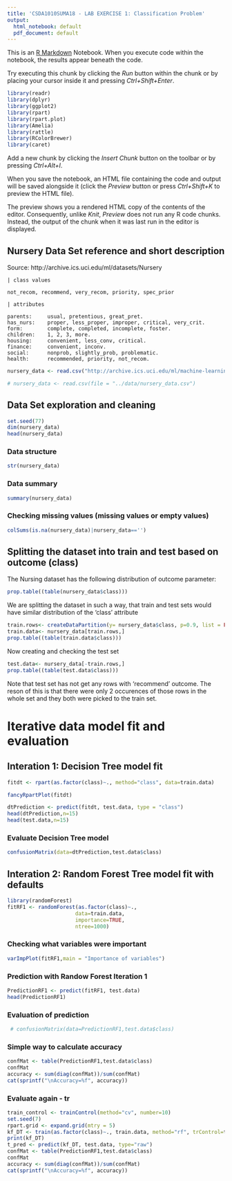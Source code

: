 ```yaml
---
title: 'CSDA1010SUMA18 - LAB EXERCISE 1: Classification Problem'
output:
  html_notebook: default
  pdf_document: default
---
```


This is an [R Markdown](http://rmarkdown.rstudio.com) Notebook. When you execute code within the notebook, the results appear beneath the code. 

Try executing this chunk by clicking the *Run* button within the chunk or by placing your cursor inside it and pressing *Ctrl+Shift+Enter*. 

```r
library(readr)
library(dplyr)
library(ggplot2)
library(rpart)
library(rpart.plot)
library(Amelia)
library(rattle)
library(RColorBrewer)
library(caret)
```

Add a new chunk by clicking the *Insert Chunk* button on the toolbar or by pressing *Ctrl+Alt+I*.

When you save the notebook, an HTML file containing the code and output will be saved alongside it (click the *Preview* button or press *Ctrl+Shift+K* to preview the HTML file).

The preview shows you a rendered HTML copy of the contents of the editor. Consequently, unlike *Knit*, *Preview* does not run any R code chunks. Instead, the output of the chunk when it was last run in the editor is displayed.

## Nursery Data Set reference and short description

Source: http://archive.ics.uci.edu/ml/datasets/Nursery

```
| class values

not_recom, recommend, very_recom, priority, spec_prior

| attributes

parents:     usual, pretentious, great_pret.
has_nurs:    proper, less_proper, improper, critical, very_crit.
form:        complete, completed, incomplete, foster.
children:    1, 2, 3, more.
housing:     convenient, less_conv, critical.
finance:     convenient, inconv.
social:      nonprob, slightly_prob, problematic.
health:      recommended, priority, not_recom.
```


```r
nursery_data <- read.csv("http://archive.ics.uci.edu/ml/machine-learning-databases/nursery/nursery.data", header = FALSE, col.names = c("parents","has_nurs","form","children","housing","finance","social","health","class"))

# nursery_data <- read.csv(file = "../data/nursery_data.csv")
```

## Data Set exploration and cleaning
```r
set.seed(77)
dim(nursery_data)
head(nursery_data)
```

### Data structure
```r
str(nursery_data)
```

### Data summary
```r
summary(nursery_data)
```



### Checking missing values (missing values or empty values)

```r
colSums(is.na(nursery_data)|nursery_data=='')
```

## Splitting the dataset into train and test based on outcome (class)
The Nursing dataset has the following distribution of outcome parameter:
```r
prop.table((table(nursery_data$class)))
```

We are splitting the dataset in such a way, that train and test sets would have similar distribution of the 'class' attribute
```r
train.rows<- createDataPartition(y= nursery_data$class, p=0.9, list = FALSE)
train.data<- nursery_data[train.rows,]
prop.table((table(train.data$class)))
```

Now creating and checking the test set
```r
test.data<- nursery_data[-train.rows,]
prop.table((table(test.data$class)))
```

Note that test set has not get any  rows with 'recommend' outcome. The reson of this is that there were only 2 occurences of those rows in the whole set and they both were picked to the train set.

# Iterative data model fit and evaluation
## Interation 1: Decision Tree model fit
```r
fitdt <- rpart(as.factor(class)~., method="class", data=train.data)
```
```r
fancyRpartPlot(fitdt)
```
```r
dtPrediction <- predict(fitdt, test.data, type = "class")
head(dtPrediction,n=15)
head(test.data,n=15)
```
### Evaluate Decision Tree model
```r
confusionMatrix(data=dtPrediction,test.data$class)
```


## Interation 2: Random Forest Tree model fit with defaults
```r
library(randomForest)
fitRF1 <- randomForest(as.factor(class)~.,
                      data=train.data, 
                      importance=TRUE, 
                      ntree=1000)
```

### Checking what variables were important
```r
varImpPlot(fitRF1,main = "Importance of variables")
```
### Prediction with Randow Forest Iteration 1
```r
PredictionRF1 <- predict(fitRF1, test.data)
head(PredictionRF1)
```

### Evaluation of prediction

```r
 # confusionMatrix(data=PredictionRF1,test.data$class)
```
### Simple way to calculate accuracy
```r
confMat <- table(PredictionRF1,test.data$class)
confMat
accuracy <- sum(diag(confMat))/sum(confMat)
cat(sprintf("\nAccuracy=%f", accuracy))
```
### Evaluate again - tr
```r
train_control <- trainControl(method="cv", number=10)
set.seed(7)
rpart.grid <- expand.grid(mtry = 5)
kf_DT <- train(as.factor(class)~., train.data, method="rf", trControl=train_control,tuneGrid=rpart.grid)
print(kf_DT)
t_pred <- predict(kf_DT, test.data, type="raw")
confMat <- table(PredictionRF1,test.data$class)
confMat
accuracy <- sum(diag(confMat))/sum(confMat)
cat(sprintf("\nAccuracy=%f", accuracy))
```


